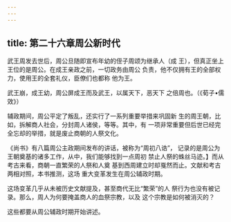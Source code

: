 ```yaml
---
---
---
```

title: 第二十六章周公新时代
---



武王周发去世后，周公旦随即宣布年幼的侄子周颂为继承人（成 王），但真正坐上王位的是周公。在成王亲政之前，一切政务由周公 负责，他不仅拥有王的全部权力，使用王的全套礼仪，臣僚们也都称 他为王。

武王崩，成王幼，周公屏成王而及武王，以属天下，恶天下 之倍周也。（《荀子•儒效》）

辅政期间，周公平定了叛乱，还实行了一系列重要举措来巩固新 生的周王朝，比如，拆解商人社会，分封周人诸侯，等等。其中，有 一项非常重要但后世已经完全忘却的举措，就是废止商朝的人祭文化。

《尚书》有八篇周公主政期间发布的讲话，被称为“周初八诰”， 记录的是周公为王朝奠基的诸多工作，从中，我们能够找到一点周初 禁止人祭的蛛丝马迹。】而从考古来看，商朝一直繁荣的人祭和人奠 基到西周建立时却戛然而止。文献和考古两相对照，本书推测，这场 重大变革发生在周公辅政时期。

这场变革几乎从未被历史文献提及，甚至商代无比“繁荣”的人 祭行为也没有被记录。那么，周人为何要掩盖商人的血祭宗教，以及 这个宗教是如何被消灭的？

这些都要从周公辅政时期开始讲述。